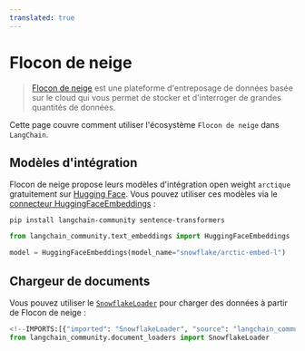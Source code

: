 ```yaml
---
translated: true
---
```


# Flocon de neige

> [Flocon de neige](https://www.snowflake.com/) est une plateforme d'entreposage de données basée sur le cloud
> qui vous permet de stocker et d'interroger de grandes quantités de données.

Cette page couvre comment utiliser l'écosystème `Flocon de neige` dans `LangChain`.

## Modèles d'intégration

Flocon de neige propose leurs modèles d'intégration open weight `arctique` gratuitement
sur [Hugging Face](https://huggingface.co/Snowflake/snowflake-arctic-embed-l).
Vous pouvez utiliser ces modèles via le
[connecteur HuggingFaceEmbeddings](/docs/integrations/text_embedding/huggingfacehub) :

```shell
pip install langchain-community sentence-transformers
```

```python
from langchain_community.text_embeddings import HuggingFaceEmbeddings

model = HuggingFaceEmbeddings(model_name="snowflake/arctic-embed-l")
```

## Chargeur de documents

Vous pouvez utiliser le [`SnowflakeLoader`](/docs/integrations/document_loaders/snowflake)
pour charger des données à partir de Flocon de neige :

```python
<!--IMPORTS:[{"imported": "SnowflakeLoader", "source": "langchain_community.document_loaders", "docs": "https://api.python.langchain.com/en/latest/document_loaders/langchain_community.document_loaders.snowflake_loader.SnowflakeLoader.html", "title": "Snowflake"}]-->
from langchain_community.document_loaders import SnowflakeLoader
```
